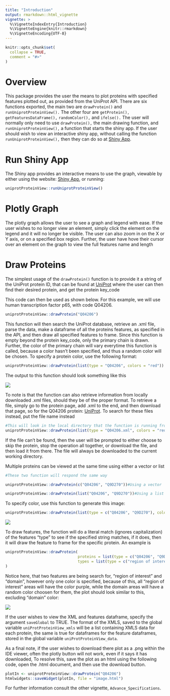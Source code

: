 ```yaml
---
title: "Introduction"
output: rmarkdown::html_vignette
vignette: >
  %\VignetteIndexEntry{Introduction}
  %\VignetteEngine{knitr::rmarkdown}
  %\VignetteEncoding{UTF-8}
---
```


```r
knitr::opts_chunk$set(
  collapse = TRUE,
  comment = "#>"
)
```

# Overview

This package provides the user the means to plot proteins with specified features plotted out, as provided from the UniProt API. There are six functions exported, the main two are `drawProtein()` and `runUniprotProteinView().` The other four are `getProtein(),` `getFeaturesDataFrame(),` `randomColor(),` and `ifelse().` The user will normally only need to use `drawProtein(),` the main drawing function, and `runUniprotProteinView(),` a function that starts the shiny app. If the user should wish to view an interactive shiny app, without calling the function `runUniprotProteinView(),` then they can do so at [Shiny App](https://zzaassaa2.shinyapps.io/proteinView/).

# Run Shiny App

The Shiny app provides an interactive means to use the graph, viewable by either using the website: [Shiny App](https://zzaassaa2.shinyapps.io/proteinView/), or running:

```r
uniprotProteinView::runUniprotProteinView()
```

# Plotly Graph

The plotly graph allows the user to see a graph and legend with ease. If the user wishes to no longer view an element, simply click the element on the legend and it will no longer be visible. The user can also zoom in on the X or Y axis, or on a specified box region. Further, the user have hove their cursor over an element on the graph to view the full features name and length

# Draw Proteins

The simplest usage of the `drawProtein()` function is to provide it a string of the UniProt protein ID, that can be found at [UniProt](https://www.uniprot.org/) where the user can then find their desired protein, and get the protein key_code

This code can then be used as shown below. For this example, we will use human transcription factor p65, with code Q04206.

```r
uniprotProteinView::drawProtein("Q04206")
```

This function will then search the UniProt database, retrieve an .xml file, parse the data, make a dataframe of all the proteins features, as specified in the API, and then draw all specified features to frame. Since this function is empty beyond the protein key_code, only the primary chain is drawn. Further, the color of the primary chain will vary everytime this function is called, because a color hasn't been specified, and thus a random color will be chosen. To specify a protein color, use the following format:

```r
uniprotProteinView::drawProtein(list(type = "Q04206", colors = "red"))
```

The output to this function should look something like this

<img src="first_draw.png">

To note is that the function can also retrieve information from locally downloaded .xml files, should they be of the proper format. To retrieve a file, simply go to the protein page, add .xml to the end, and then download that page, so for the Q04206 protein: [UniProt](https://www.uniprot.org/uniprot/Q04206.xml). To search for these files instead, put the file name instead

```r
#This will look in the local directory that the function is running from by default, so specify a location add the absolute file path, or ./ for a local directory
uniprotProteinView::drawProtein(list(type = "Q04206.xml", colors = "red"))
```

If the file can't be found, then the user will be prompted to either choose to skip the protein, stop the operation all together, or download the file, and then load it from there. The file will always be downloaded to the current working directory.

Multiple proteins can be viewed at the same time using either a vector or list

```r
#These two function will respond the same way

uniprotProteinView::drawProtein(c("Q04206", "Q9D270"))#Using a vector

uniprotProteinView::drawProtein(list("Q04206", "Q9D270"))#Using a list
```

To specify color, use this function to generate this image:

```r
uniprotProteinView::drawProtein(list(type = c("Q04206", "Q9D270"), colors = c("red", "green")))
```

<img src="second_draw.png">

To draw features, the function will do a literal match (ignores capitalization) of the features "type" to see if the specified string matches, if it does, then it will draw the feature to frame for the specific protein. An example is

```r
uniprotProteinView::drawProtein(
                                proteins = list(type = c("Q04206", "Q9D270"), colors = c("red", "green")),
                                types = list(type = c("region of interest", "domain"), colors = "purple")
)
```

Notice here, that two features are being search for, "region of interest" and "domain", however only one color is specified, because of this, all "region of interest" areas will have the color purple, while the domain areas will have a random color choosen for them, the plot should look similar to this, excluding "domain" color:

<img src="third_draw.png">

If the user wishes to view the XML and features dataframe, specify the argument `saveGlobal` to TRUE. The format of the XMLS, saved to the global variable `uniProtProteinView_xmls` will be a list containing XMLS data for each protein, the same is true for dataframes for the feature dataframes, stored in the global variable `uniProtProteinView_data`.

As a final note, if the user wishes to download there plot as a .png within the IDE viewer, often the plotly button will not work, even if it says it has downloaded, To resolve this, save the plot as an html using the following code, open the .html document, and then use the download button.

```r
plotIn <- uniprotProteinView::drawProtein("Q04206")
htmlwidgets::saveWidget(plotIn, file = "image.html")
```

For further information consult the other vignette, `Advance_Specifications`.
